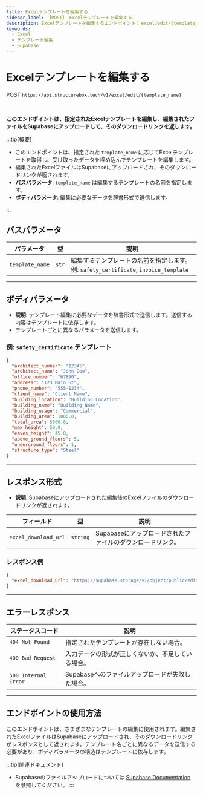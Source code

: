 ```yaml
---
title: Excelテンプレートを編集する
sidebar_label: 【POST】 Excelテンプレートを編集する
description: Excelテンプレートを編集するエンドポイント( excel/edit/{template_name} )を説明します。
keywords:
  - Excel
  - テンプレート編集
  - Supabase
---
```



# Excelテンプレートを編集する

<Highlight color="#1877F2">POST</Highlight> `https://api.structurebox.tech/v1/excel/edit/{template_name}`

<br />

**このエンドポイントは、指定されたExcelテンプレートを編集し、編集されたファイルをSupabaseにアップロードして、そのダウンロードリンクを返します。**

:::tip[概要]

- このエンドポイントは、指定された `template_name` に応じてExcelテンプレートを取得し、受け取ったデータを埋め込んでテンプレートを編集します。
- 編集されたExcelファイルはSupabaseにアップロードされ、そのダウンロードリンクが返されます。
- **パスパラメータ**: `template_name` は編集するテンプレートの名前を指定します。
- **ボディパラメータ**: 編集に必要なデータを辞書形式で送信します。

:::

## パスパラメータ

| パラメータ       | 型     | 説明                              |
| --------------- | ------ | --------------------------------- |
| `template_name` | `str`   | 編集するテンプレートの名前を指定します。例: `safety_certificate`, `invoice_template` |

---

## ボディパラメータ

- **説明**: テンプレート編集に必要なデータを辞書形式で送信します。送信する内容はテンプレートに依存します。
- テンプレートごとに異なるパラメータを送信します。

### 例: `safety_certificate` テンプレート

```json
{
  "architect_number": "12345",
  "architect_name": "John Doe",
  "office_number": "67890",
  "address": "123 Main St",
  "phone_number": "555-1234",
  "client_name": "Client Name",
  "building_location": "Building Location",
  "building_name": "Building Name",
  "building_usage": "Commercial",
  "building_area": 1000.0,
  "total_area": 5000.0,
  "max_height": 50.0,
  "eaves_height": 45.0,
  "above_ground_floors": 5,
  "underground_floors": 1,
  "structure_type": "Steel"
}
```

---

## レスポンス形式

- **説明**: Supabaseにアップロードされた編集後のExcelファイルのダウンロードリンクが返されます。

| フィールド               | 型       | 説明                                          |
| ----------------------- | -------- | --------------------------------------------- |
| `excel_download_url`     | `string` | Supabaseにアップロードされたファイルのダウンロードリンク。 |

### レスポンス例
```json
{
  "excel_download_url": "https://supabase.storage/v1/object/public/edited-files/safety_certificate_20230908.xlsx"
}
```

---

## エラーレスポンス

| ステータスコード       | 説明                                                                                             |
| -------------------- | ------------------------------------------------------------------------------------------------ |
| `404 Not Found`      | 指定されたテンプレートが存在しない場合。                                                           |
| `400 Bad Request`    | 入力データの形式が正しくないか、不足している場合。                                                   |
| `500 Internal Error` | Supabaseへのファイルアップロードが失敗した場合。                                                     |

---

## エンドポイントの使用方法

このエンドポイントは、さまざまなテンプレートの編集に使用されます。編集されたExcelファイルはSupabaseにアップロードされ、そのダウンロードリンクがレスポンスとして返されます。テンプレート名ごとに異なるデータを送信する必要があり、ボディパラメータの構造はテンプレートに依存します。

:::tip[関連ドキュメント]
- Supabaseのファイルアップロードについては [Supabase Documentation](https://supabase.io/docs/guides/storage) を参照してください。
:::
